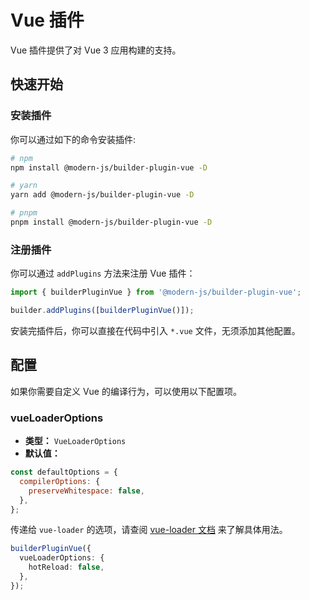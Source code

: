 # Vue 插件

Vue 插件提供了对 Vue 3 应用构建的支持。

## 快速开始

### 安装插件

你可以通过如下的命令安装插件:

```bash
# npm
npm install @modern-js/builder-plugin-vue -D

# yarn
yarn add @modern-js/builder-plugin-vue -D

# pnpm
pnpm install @modern-js/builder-plugin-vue -D
```

### 注册插件

你可以通过 `addPlugins` 方法来注册 Vue 插件：

```js
import { builderPluginVue } from '@modern-js/builder-plugin-vue';

builder.addPlugins([builderPluginVue()]);
```

安装完插件后，你可以直接在代码中引入 `*.vue` 文件，无须添加其他配置。

## 配置

如果你需要自定义 Vue 的编译行为，可以使用以下配置项。

### vueLoaderOptions

- **类型：** `VueLoaderOptions`
- **默认值：**

```js
const defaultOptions = {
  compilerOptions: {
    preserveWhitespace: false,
  },
};
```

传递给 `vue-loader` 的选项，请查阅 [vue-loader 文档](https://vue-loader.vuejs.org/) 来了解具体用法。

```ts
builderPluginVue({
  vueLoaderOptions: {
    hotReload: false,
  },
});
```

